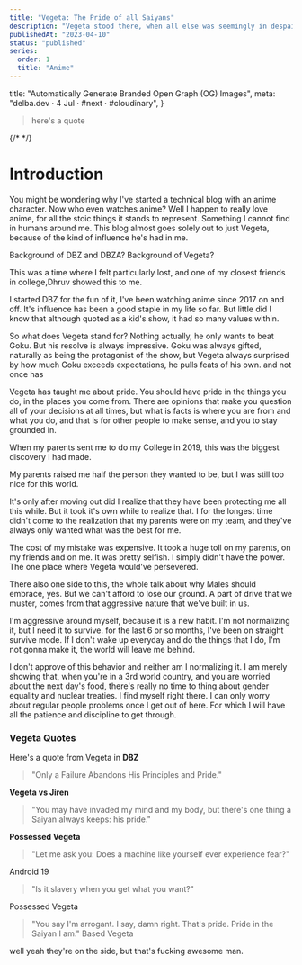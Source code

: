 ```yaml
---
title: "Vegeta: The Pride of all Saiyans"
description: "Vegeta stood there, when all else was seemingly in despair."
publishedAt: "2023-04-10"
status: "published"
series:
  order: 1
  title: "Anime"
---
```



  title: "Automatically Generate Branded Open Graph (OG) Images",
  meta: "delba.dev · 4 Jul · #next · #cloudinary",
}


> here's a quote

{/* </Aside> */}


# Introduction

You might be wondering why I've started a technical blog with an anime character. Now who even watches anime?
Well I happen to really love anime, for all the stoic things it stands to represent. Something I cannot find in humans around me. This blog almost goes solely out to just Vegeta, because of the kind of influence he's had in me.


Background of DBZ and DBZA?
Background of Vegeta?

This was a time where I felt particularly lost, and one of my closest friends in college,Dhruv showed this to me.

I started DBZ for the fun of it, I've been watching anime since 2017 on and off. It's influence has been a good staple in my life so far. But little did I know that although quoted as a kid's show, it had so many values within.

So what does Vegeta stand for? Nothing actually, he only wants to beat Goku. But his resolve is always impressive. Goku was always gifted, naturally as being the protagonist of the show, but Vegeta always surprised by how much Goku exceeds expectations, he pulls feats of his own. and not once has

Vegeta has taught me about pride. You should have pride in the things you do, in the places you come from. There are opinions that make you question all of your decisions at all times, but what is facts is where you are from and what you do, and that is for other people to make sense, and you to stay grounded in.

When my parents sent me to do my College in 2019, this was the biggest discovery I had made.

My parents raised me half the person they wanted to be, but I was still too nice for this world.

It's only after moving out did I realize that they have been protecting me all this while. But it took it's own while to realize that. I for the longest time didn't come to the realization that my parents were on my team, and they've always only wanted what was the best for me.

The cost of my mistake was expensive. It took a huge toll on my parents, on my friends and on me. It was pretty selfish. I simply didn't have the power. The one place where Vegeta would've persevered.

There also one side to this, the whole talk about why Males should embrace, yes. But we can't afford to lose our ground. A part of drive that we muster, comes from that aggressive nature that we've built in us.

I'm aggressive around myself, because it is a new habit. I'm not normalizing it, but I need it to survive. for the last 6 or so months, I've been on straight survive mode. If I don't wake up everyday and do the things that I do, I'm not gonna make it, the world will leave me behind.

I don't approve of this behavior and neither am I normalizing it. I am merely showing that, when you're in a 3rd world country, and you are worried about the next day's food, there's really no time to thing about gender equality and nuclear treaties.
I find myself right there. I can only worry about regular people problems once I get out of here. For which I will have all the patience and discipline to get through.

### Vegeta Quotes

Here's a quote from Vegeta in **DBZ**

> "Only a Failure Abandons His Principles and Pride."

**Vegeta vs Jiren**

> "You may have invaded my mind and my body, but there's one thing a Saiyan always keeps: his pride."

**Possessed Vegeta**

> "Let me ask you: Does a machine like yourself ever experience fear?"

Android 19

> "Is it slavery when you get what you want?"

Possessed Vegeta

> "You say I'm arrogant. I say, damn right. That's pride. Pride in the Saiyan I am."
> Based Vegeta

well yeah they're on the side, but that's fucking awesome man.
